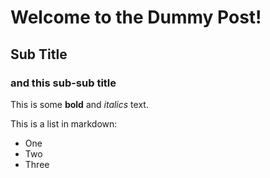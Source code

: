 # Welcome to the Dummy Post!

## Sub Title

### and this sub-sub title

This is some **bold** and _italics_ text.

This is a list in markdown:

- One
- Two
- Three
